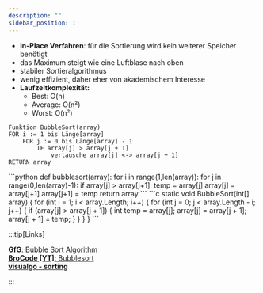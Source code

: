 ```yaml
---
description: ""
sidebar_position: 1
---
```



- **in-Place Verfahren**: für die Sortierung wird kein weiterer Speicher benötigt
- das Maximum steigt wie eine Luftblase nach oben
- stabiler Sortieralgorithmus
- wenig effizient, daher eher von akademischem Interesse
- **Laufzeitkomplexität:**
    - Best: O(n)
    - Average: O(n²)
    - Worst: O(n²)

```pseudo title="Pseudocode"
Funktion BubbleSort(array)
FOR i := 1 bis Länge[array]
    FOR j := 0 bis Länge[array] - 1
        IF array[j] > array[j + 1]
            vertausche array[j] <-> array[j + 1]
RETURN array
```

<Tabs>
    <TabItem value="python-bubble-sort" label="Python" default>
    ```python
    def bubblesort(array):
        for i in range(1,len(array)):
            for j in range(0,len(array)-1):
                if array[j] > array[j+1]:
                    temp = array[j]
                    array[j] = array[j+1]
                    array[j+1] = temp
        return array
    ```
    </TabItem>
    <TabItem value="csharp-bubble-sort" label="C#" default>
    ```c
        static void BubbleSort(int[] array)
        {
            for (int i = 1; i < array.Length; i++)
            {
                for (int j = 0; j < array.Length - i; j++)
                {
                    if (array[j] > array[j + 1])
                    {
                        int temp = array[j];
                        array[j] = array[j + 1];
                        array[j + 1] = temp; 
                    }
                }
            }
        }
        ```
    </TabItem>
</Tabs>

:::tip[Links]

[**GfG**: Bubble Sort Algorithm](https://www.geeksforgeeks.org/bubble-sort-algorithm/)  
[**BroCode [YT]**: Bubblesort](https://www.youtube.com/watch?v=Dv4qLJcxus8&list=PLZPZq0r_RZON1eaqfafTnEexRzuHbfZX8&index=12&t=7s&pp=iAQB)  
[**visualgo - sorting**](https://visualgo.net/en/sorting)

:::